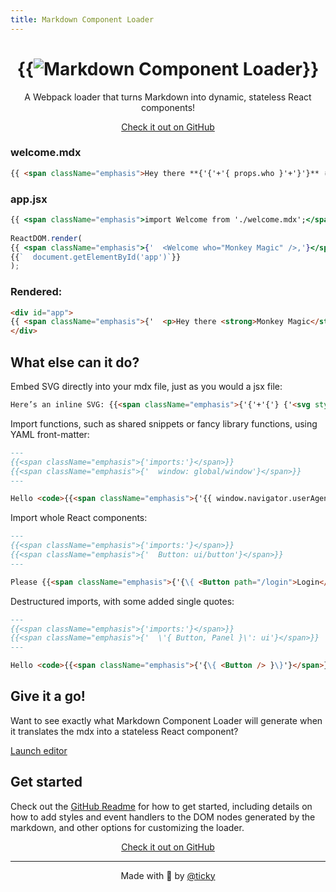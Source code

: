 ```yaml
---
title: Markdown Component Loader
---
```

<center>
<h1>{{<img src={require('./images/logo.svg')} alt="Markdown Component Loader" />}}</h1>

A Webpack loader that turns Markdown into dynamic, stateless React components!

<a class="bubble-link github-link" href="https://github.com/ticky/markdown-component-loader">Check it out on GitHub</a>
</center>

### welcome.mdx
```markdown
{{ <span className="emphasis">Hey there **{'{'+'{ props.who }'+'}'}** ✌🏼</span> }}
```

### app.jsx
```jsx
{{ <span className="emphasis">import Welcome from './welcome.mdx';</span> }}
 
ReactDOM.render(
{{ <span className="emphasis">{'  <Welcome who="Monkey Magic" />,'}</span>}}
{{`  document.getElementById('app')`}}
);
```

### Rendered:
```html
<div id="app">
{{ <span className="emphasis">{'  <p>Hey there <strong>Monkey Magic</strong> ✌️</p>'}</span>}}
</div>
```

## What else can it do?

Embed SVG directly into your mdx file, just as you would a jsx file:

```markdown
Here’s an inline SVG: {{<span className="emphasis">{'{'+'{'} {'<svg style={{ display: \'inline\', height: \'1em\'}} viewBox="0 0 304 290"><path fill="none" stroke="currentColor" strokeWidth="16" d="M2,111 h300 l-242.7,176.3 92.7,-285.3 92.7,285.3 z" /></svg>'} {'}'+'}'}</span>}}. You can see that nested curly braces are also fully supported.
```

Import functions, such as shared snippets or fancy library functions, using YAML front-matter:

```markdown
---
{{<span className="emphasis">{'imports:'}</span>}}
{{<span className="emphasis">{'  window: global/window'}</span>}}
---

Hello <code>{{<span className="emphasis">{'{{ window.navigator.userAgent }}'}</span>}}</code>
```

Import whole React components:

```markdown
---
{{<span className="emphasis">{'imports:'}</span>}}
{{<span className="emphasis">{'  Button: ui/button'}</span>}}
---

Please {{<span className="emphasis">{'{\{ <Button path="/login">Login</Button> }\}'}</span>}}
```

Destructured imports, with some added single quotes:

```markdown
---
{{<span className="emphasis">{'imports:'}</span>}}
{{<span className="emphasis">{'  \'{ Button, Panel }\': ui'}</span>}}
---

Hello <code>{{<span className="emphasis">{'{\{ <Button /> }\}'}</span>}}</code>
```

## Give it a go!

Want to see exactly what Markdown Component Loader will generate when it translates the mdx into a stateless React component?

<div class="repl-image">
  <div>
    <a class="bubble-link repl-link" href="repl.html">Launch editor</a>
  </div>
</div>

## Get started

Check out the [GitHub Readme](https://github.com/ticky/markdown-component-loader) for how to get started, including details on how to add styles and event handlers to the DOM nodes generated by the markdown, and other options for customizing the loader.

<center>
<a class="bubble-link github-link" href="https://github.com/ticky/markdown-component-loader">Check it out on GitHub</a>

---

Made with 💜 by [@ticky](https://twitter.com/ticky)
</center>
